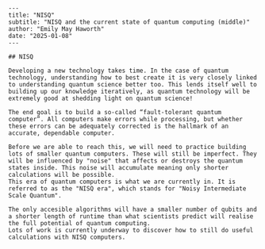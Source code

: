 ```
---
title: "NISQ"
subtitle: "NISQ and the current state of quantum computing (middle)"
author: "Emily May Haworth"
date: "2025-01-08"
---

## NISQ

Developing a new technology takes time. In the case of quantum technology, understanding how to best create it is very closely linked to understanding quantum science better too. This lends itself well to building up our knowledge iteratively, as quantum technology will be extremely good at shedding light on quantum science!

The end goal is to build a so-called “fault-tolerant quantum computer”. All computers make errors while processing, but whether these errors can be adequately corrected is the hallmark of an accurate, dependable computer.

Before we are able to reach this, we will need to practice building lots of smaller quantum computers. These will still be imperfect. They will be influenced by "noise" that affects or destroys the quantum states inside. This noise will accumulate meaning only shorter calculations will be possible.
This era of quantum computers is what we are currently in. It is referred to as the "NISQ era", which stands for "Noisy Intermediate Scale Quantum".

The only accesible algorithms will have a smaller number of qubits and a shorter length of runtime than what scientists predict will realise the full potential of quantum computing.
Lots of work is currently underway to discover how to still do useful calculations with NISQ computers.

```